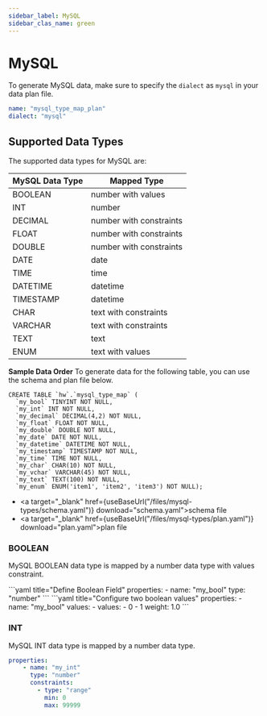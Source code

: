```yaml
---
sidebar_label: MySQL
sidebar_clas_name: green
---
```



# MySQL

To generate MySQL data, make sure to specify the `dialect` as `mysql` in your data plan file.

```yaml title="mysql.plan.yaml"
name: "mysql_type_map_plan"
dialect: "mysql"
```

## Supported Data Types
The supported data types for MySQL are:

| MySQL Data Type | Mapped Type             |
|-----------------|-------------------------|
| BOOLEAN         | number with values      |
| INT             | number                  |
| DECIMAL         | number with constraints |
| FLOAT           | number with constraints |
| DOUBLE          | number with constraints |
| DATE            | date                    |
| TIME            | time                    |
| DATETIME        | datetime                |
| TIMESTAMP       | datetime                |
| CHAR            | text with constraints   |
| VARCHAR         | text with constraints   |
| TEXT            | text                    |
| ENUM            | text with values        |

**Sample Data Order**
To generate data for the following table, you can use the schema and plan file below.
```mysql title="Sample MySQL Data Type Table"
CREATE TABLE `hw`.`mysql_type_map` (
  `my_bool` TINYINT NOT NULL,
  `my_int` INT NOT NULL,
  `my_decimal` DECIMAL(4,2) NOT NULL,
  `my_float` FLOAT NOT NULL,
  `my_double` DOUBLE NOT NULL,
  `my_date` DATE NOT NULL,
  `my_datetime` DATETIME NOT NULL,
  `my_timestamp` TIMESTAMP NOT NULL,
  `my_time` TIME NOT NULL,
  `my_char` CHAR(10) NOT NULL,
  `my_vchar` VARCHAR(45) NOT NULL,
  `my_text` TEXT(100) NOT NULL,
  `my_enum` ENUM('item1', 'item2', 'item3') NOT NULL);
```
- <a target="_blank" href={useBaseUrl("/files/mysql-types/schema.yaml")} download="schema.yaml">schema file</a>
- <a target="_blank" href={useBaseUrl("/files/mysql-types/plan.yaml")} download="plan.yaml">plan file</a>

### BOOLEAN
MySQL BOOLEAN data type is mapped by a number data type with values constraint.

<Tabs defaultValue="plan" groupId="boolean">
  <TabItem value="schema" label="Define Boolean Field">
    ```yaml title="Define Boolean Field"
    properties:
      - name: "my_bool"
        type: "number"
    ```
  </TabItem>
  <TabItem value="plan" label="Set Boolean Values">
    ```yaml title="Configure two boolean values"
    properties:
      - name: "my_bool"
        values:
          - values:
              - 0
              - 1
            weight: 1.0
    ```
  </TabItem>
</Tabs>

### INT
MySQL INT data type is mapped by a number data type.

```yaml title="Define INT value between 0 and 99999"
properties:
    - name: "my_int"
      type: "number"
      constraints:
        - type: "range"
          min: 0
          max: 99999
```
